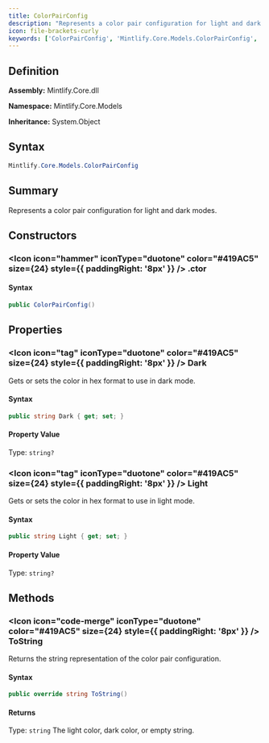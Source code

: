 ```yaml
---
title: ColorPairConfig
description: "Represents a color pair configuration for light and dark modes."
icon: file-brackets-curly
keywords: ['ColorPairConfig', 'Mintlify.Core.Models.ColorPairConfig', 'Mintlify.Core.Models', 'class', 'System.Object']
---
```


## Definition

**Assembly:** Mintlify.Core.dll

**Namespace:** Mintlify.Core.Models

**Inheritance:** System.Object

## Syntax

```csharp
Mintlify.Core.Models.ColorPairConfig
```

## Summary

Represents a color pair configuration for light and dark modes.

## Constructors

### <Icon icon="hammer" iconType="duotone" color="#419AC5" size={24} style={{ paddingRight: '8px' }} />  .ctor

#### Syntax

```csharp
public ColorPairConfig()
```

## Properties

### <Icon icon="tag" iconType="duotone" color="#419AC5" size={24} style={{ paddingRight: '8px' }} />  Dark

Gets or sets the color in hex format to use in dark mode.

#### Syntax

```csharp
public string Dark { get; set; }
```

#### Property Value

Type: `string?`

### <Icon icon="tag" iconType="duotone" color="#419AC5" size={24} style={{ paddingRight: '8px' }} />  Light

Gets or sets the color in hex format to use in light mode.

#### Syntax

```csharp
public string Light { get; set; }
```

#### Property Value

Type: `string?`

## Methods

### <Icon icon="code-merge" iconType="duotone" color="#419AC5" size={24} style={{ paddingRight: '8px' }} />  ToString

Returns the string representation of the color pair configuration.

#### Syntax

```csharp
public override string ToString()
```

#### Returns

Type: `string`
The light color, dark color, or empty string.

